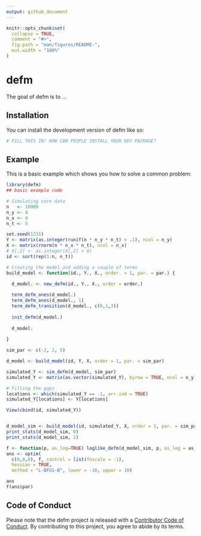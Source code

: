 ```yaml
---
output: github_document
---
```


<!-- README.md is generated from README.Rmd. Please edit that file -->

```r
knitr::opts_chunk$set(
  collapse = TRUE,
  comment = "#>",
  fig.path = "man/figures/README-",
  out.width = "100%"
)
```

# defm

<!-- badges: start -->
<!-- badges: end -->

The goal of defm is to ...

## Installation

You can install the development version of defm like so:

``` r
# FILL THIS IN! HOW CAN PEOPLE INSTALL YOUR DEV PACKAGE?
```

## Example

This is a basic example which shows you how to solve a common problem:

```r
library(defm)
## basic example code

# Simulating core data
n   <- 10000
n_y <- 4
n_x <- 4
n_t <- 5

set.seed(1231)
Y <- matrix(as.integer(runif(n * n_y * n_t) < .1), ncol = n_y)
X <- matrix(rnorm(n * n_x * n_t), ncol = n_x)
# X[,2] <- as.integer(X[,2] > 0)
id <- sort(rep(1:n, n_t))

# Creating the model and adding a couple of terms
build_model <- function(id., Y., X., order. = 1, par. = par.) {
  
  d_model. <- new_defm(id., Y., X., order = order.)

  term_defm_ones(d_model.)
  term_defm_ones(d_model., 1)
  term_defm_transition(d_model., c(0,1,3))
  
  init_defm(d_model.)
  
  d_model.
  
}

sim_par <- c(-2, 2, 5)

d_model <- build_model(id, Y, X, order = 1, par. = sim_par)

simulated_Y <- sim_defm(d_model, sim_par)
simulated_Y <- matrix(as.vector(simulated_Y), byrow = TRUE, ncol = n_y)

# Filling the gaps
locations <- which(simulated_Y == -1, arr.ind = TRUE)
simulated_Y[locations] <- Y[locations]

View(cbind(id, simulated_Y))


d_model_sim <- build_model(id, simulated_Y, X, order = 1, par. = sim_par)
print_stats(d_model_sim, 0)
print_stats(d_model_sim, 1)

f <- function(p, as_log=TRUE) loglike_defm(d_model_sim, p, as_log = as_log)
ans <- optim(
  c(0,0,0), f, control = list(fnscale = -1),
  hessian = TRUE,
  method = "L-BFGS-B", lower = -10, upper = 10)

ans
f(ans$par)

```


## Code of Conduct
  
  Please note that the defm project is released with a [Contributor Code of Conduct](https://contributor-covenant.org/version/2/0/CODE_OF_CONDUCT.html). By contributing to this project, you agree to abide by its terms.
